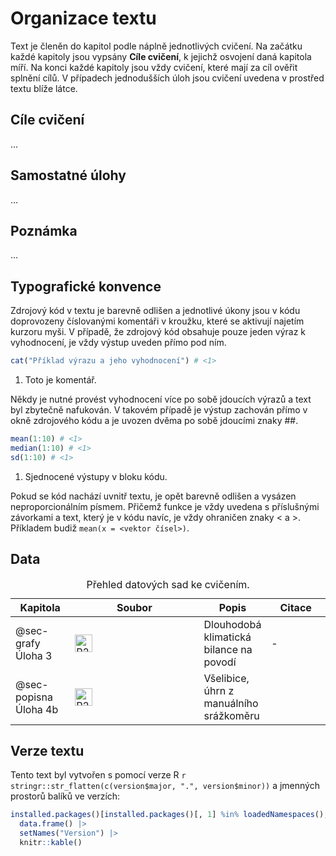 # Organizace textu

Text je členěn do kapitol podle náplně jednotlivých cvičení. Na začátku každé kapitoly jsou vypsány **Cíle cvičení**, k jejichž osvojení daná kapitola míří. Na konci každé kapitoly jsou vždy cvičení, které mají za cíl ověřit splnění cílů. V případech jednodušších úloh jsou cvičení uvedena v prostřed textu blíže látce.

::: callout-warning
## Cíle cvičení

...
:::

::: callout-tip
## Samostatné úlohy

...
:::

::: callout-note
## Poznámka

...
:::

## Typografické konvence

Zdrojový kód v textu je barevně odlišen a jednotlivé úkony jsou v kódu doprovozeny číslovanými komentáři v kroužku, které se aktivují najetím kurzoru myši. V případě, že zdrojový kód obsahuje pouze jeden výraz k vyhodnocení, je vždy výstup uveden přímo pod ním.

```r
cat("Příklad výrazu a jeho vyhodnocení") # <1>
```

1.  Toto je komentář.

Někdy je nutné provést vyhodnocení více po sobě jdoucích výrazů a text byl zbytečně nafukován. V takovém případě je výstup zachován přímo v okně zdrojového kódu a je uvozen dvěma po sobě jdoucími znaky $\#\#$.

```r
mean(1:10) # <1>
median(1:10) # <1>
sd(1:10) # <1>
```

1.  Sjednocené výstupy v bloku kódu.

Pokud se kód nachází uvnitř textu, je opět barevně odlišen a vysázen neproporcionálním písmem. Přičemž funkce je vždy uvedena s příslušnými závorkami a text, který je v kódu navíc, je vždy ohraničen znaky $<$ a $>$. Příkladem budiž `mean(x = <vektor čísel>)`.

## Data

| Kapitola              | Soubor                                                                                                          | Popis                                   | Citace |
|--------------|-------------------------------|--------------|--------------|
| @sec-grafy Úloha 3    | [![P2VSEL01_SRA_N.csv](images/mage--file-download.svg){alt="P2VSEL01_SRA_N.csv" width="28"}](./data/budyko_dfr) | Dlouhodobá klimatická bilance na povodí | \-     |
| @sec-popisna Úloha 4b | [![P2VSEL01_SRA_N.csv](images/mage--file-download.svg){alt="P2VSEL01_SRA_N.csv" width="28"}](#0)                | Všelibice, úhrn z manuálního srážkoměru |        |

: Přehled datových sad ke cvičením.

## Verze textu

Tento text byl vytvořen s pomocí verze R `r stringr::str_flatten(c(version$major, ".", version$minor))` a jmenných prostorů balíků ve verzích:

```r
installed.packages()[installed.packages()[, 1] %in% loadedNamespaces(), ][, c("Version")] |> 
  data.frame() |> 
  setNames("Version") |> 
  knitr::kable()
```
